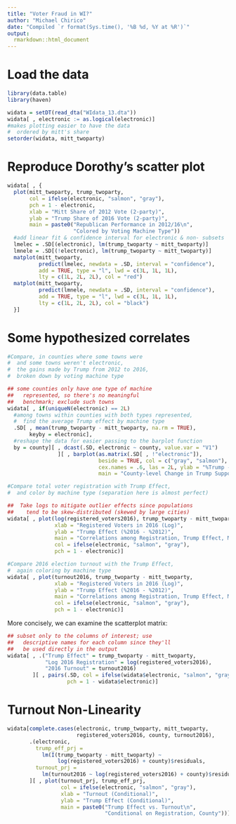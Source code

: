 ```yaml
---
title: "Voter Fraud in WI?"
author: "Michael Chirico"
date: "Compiled `r format(Sys.time(), '%B %d, %Y at %R')`"
output: 
  rmarkdown::html_document
---
```


# Load the data

```r
library(data.table)
library(haven)

widata = setDT(read_dta("WIdata_13.dta"))
widata[ , electronic := as.logical(electronic)]
#makes plotting easier to have the data
#  ordered by mitt's share
setorder(widata, mitt_twoparty)
```

# Reproduce Dorothy's scatter plot

```r
widata[ , {
  plot(mitt_twoparty, trump_twoparty, 
       col = ifelse(electronic, "salmon", "gray"),
       pch = 1 - electronic,
       xlab = "Mitt Share of 2012 Vote (2-party)",
       ylab = "Trump Share of 2016 Vote (2-party)",
       main = paste0("Republican Performance in 2012/16\n",
                     "Colored by Voting Machine Type"))
  #add linear fit & confidence interval for electronic & non- subsets
  lmelec = .SD[(electronic), lm(trump_twoparty ~ mitt_twoparty)]
  lmnele = .SD[(!electronic), lm(trump_twoparty ~ mitt_twoparty)]
  matplot(mitt_twoparty, 
          predict(lmelec, newdata = .SD, interval = "confidence"),
          add = TRUE, type = "l", lwd = c(3L, 1L, 1L),
          lty = c(1L, 2L, 2L), col = "red")
  matplot(mitt_twoparty,
          predict(lmnele, newdata = .SD, interval = "confidence"),
          add = TRUE, type = "l", lwd = c(3L, 1L, 1L),
          lty = c(1L, 2L, 2L), col = "black")
  }]
```

# Some hypothesized correlates

```r
#Compare, in counties where some towns were
#  and some towns weren't electronic,
#  the gains made by Trump from 2012 to 2016,
#  broken down by voting machine type

## some counties only have one type of machine 
##   represented, so there's no meaningful 
##   benchmark; exclude such towns
widata[ , if(uniqueN(electronic) == 2L) 
  #among towns within counties with both types represented,
  #  find the average Trump effect by machine type
  .SD[ , mean(trump_twoparty - mitt_twoparty, na.rm = TRUE), 
       keyby = electronic], 
  #reshape the data for easier passing to the barplot function
  by = county][ , dcast(.SD, electronic ~ county, value.var = "V1")
                ][ , barplot(as.matrix(.SD[ , !"electronic"]),
                             beside = TRUE, col = c("gray", "salmon"),
                             cex.names = .6, las = 2L, ylab = "%Trump - %Romney",
                             main = "County-level Change in Trump Support")]

#Compare total voter registration with Trump Effect,
#  and color by machine type (separation here is almost perfect)

##  Take logs to mitigate outlier effects since populations
##    tend to be skew-distributed (skewed by large cities)
widata[ , plot(log(registered_voters2016), trump_twoparty - mitt_twoparty,
               xlab = "Registered Voters in 2016 (Log)",
               ylab = "Trump Effect (%2016 - %2012)",
               main = "Correlations among Registration, Trump Effect, Machine Type",
               col = ifelse(electronic, "salmon", "gray"),
               pch = 1 - electronic)]

#Compare 2016 election turnout with the Trump Effect,
#  again coloring by machine type
widata[ , plot(turnout2016, trump_twoparty - mitt_twoparty,
               xlab = "Registered Voters in 2016 (Log)",
               ylab = "Trump Effect (%2016 - %2012)",
               main = "Correlations among Registration, Trump Effect, Machine Type",
               col = ifelse(electronic, "salmon", "gray"),
               pch = 1 - electronic)]
```

More concisely, we can examine the scatterplot matrix:

```r
## subset only to the columns of interest; use
##   descriptive names for each column since they'll
##   be used directly in the output
widata[ , .("Trump Effect" = trump_twoparty - mitt_twoparty, 
            "Log 2016 Registration" = log(registered_voters2016), 
            "2016 Turnout" = turnout2016)
        ][ , pairs(.SD, col = ifelse(widata$electronic, "salmon", "gray"),
                   pch = 1 - widata$electronic)]
```

# Turnout Non-Linearity

```r
widata[complete.cases(electronic, trump_twoparty, mitt_twoparty,
                      registered_voters2016, county, turnout2016), 
       .(electronic,
         trump_eff_prj = 
           lm(I(trump_twoparty - mitt_twoparty) ~ 
                log(registered_voters2016) + county)$residuals,
         turnout_prj =
           lm(turnout2016 ~ log(registered_voters2016) + county)$residuals)
       ][ , plot(turnout_prj, trump_eff_prj, 
                 col = ifelse(electronic, "salmon", "gray"),
                 xlab = "Turnout (Conditional)", 
                 ylab = "Trump Effect (Conditional)",
                 main = paste0("Trump Effect vs. Turnout\n",
                               "Conditional on Registration, County"))]
```

